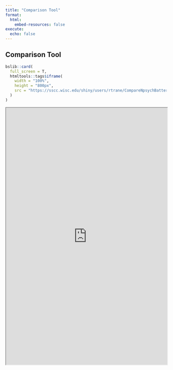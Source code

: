 ```yaml
---
title: "Comparison Tool"
format: 
  html:
    embed-resources: false
execute:
  echo: false
---
```


## Comparison Tool


```r
bslib::card(
  full_screen = T,
  htmltools::tags$iframe(
    width = "100%",
    height = "800px",
    src = "https://sscc.wisc.edu/shiny/users/rtrane/CompareNpsychBatteryNorms/"
  )
)
```

<iframe width="100%" height="800px" src="https://sscc.wisc.edu/shiny/users/rtrane/CompareNpsychBatteryNorms/" onload="resizeIframe(this)"></iframe>